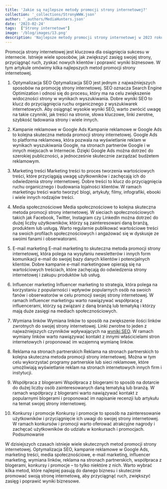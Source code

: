 ```yaml
---
title: 'Jakie są najlepsze metody promocji strony internetowej?'
collection: '_collections/StronyWWW.json'
author: '_authors/MediaHunters.json'
date: '2023-02-24'
tags:  ["Strony internetowe"]
image: '/blog/images/13.png'
description: 'Najlepsze metody promocji strony internetowej w 2023 roku. Poznaj je i wyprzedź konkurencję!'
---
```


Promocja strony internetowej jest kluczowa dla osiągnięcia sukcesu w internecie. Istnieje wiele sposobów, jak zwiększyć zasięg swojej strony, przyciągnąć ruch, zyskać nowych klientów i poprawić wyniki biznesowe. W tym artykule omówimy kilka najlepszych metod promocji strony internetowej.

1.	Optymalizacja SEO
Optymalizacja SEO jest jednym z najważniejszych sposobów na promocję strony internetowej. SEO oznacza Search Engine Optimization i odnosi się do procesu, który ma na celu zwiększenie widoczności strony w wynikach wyszukiwania. Dobre wyniki SEO to klucz do przyciągnięcia ruchu organicznego z wyszukiwarek internetowych. Aby osiągnąć wysokie wyniki SEO, warto zwrócić uwagę na takie czynniki, jak treści na stronie, słowa kluczowe, linki zwrotne, szybkość ładowania strony i wiele innych.

2.	Kampanie reklamowe w Google Ads
Kampanie reklamowe w Google Ads to kolejna skuteczna metoda promocji strony internetowej. Google Ads to platforma reklamowa, która pozwala na wyświetlanie reklam w wynikach wyszukiwania Google, na stronach partnerów Google i w innych miejscach w Internecie. Dzięki Google Ads można dotrzeć do szerokiej publiczności, a jednocześnie skutecznie zarządzać budżetem reklamowym.

3.	Marketing treści
Marketing treści to proces tworzenia wartościowych treści, które przyciągają uwagę użytkowników i zachęcają ich do odwiedzenia strony internetowej. Dobre treści to klucz do przyciągnięcia ruchu organicznego i budowania lojalności klientów. W ramach marketingu treści warto tworzyć blogi, artykuły, filmy, infografiki, ebooki i wiele innych rodzajów treści.

4.	Media społecznościowe
Media społecznościowe to kolejna skuteczna metoda promocji strony internetowej. W sieciach społecznościowych takich jak Facebook, Twitter, Instagram czy LinkedIn można dotrzeć do dużej liczby użytkowników, którzy są zainteresowani daną branżą, produktem lub usługą. Warto regularnie publikować wartościowe treści na swoich profilach społecznościowych i angażować się w dyskusje ze swoimi fanami i obserwatorami.

5.	E-mail marketing
E-mail marketing to skuteczna metoda promocji strony internetowej, która polega na wysyłaniu newsletterów i innych form komunikacji e-mail do swojej bazy danych klientów i potencjalnych klientów. Dobre kampanie e-mail marketingowe opierają się na wartościowych treściach, które zachęcają do odwiedzenia strony internetowej i zakupu produktów lub usług.

6.	Influencer marketing
Influencer marketing to strategia, która polega na korzystaniu z popularności i wpływów popularnych osób na swoich fanów i obserwatorów w celu promocji swojej strony internetowej. W ramach influencer marketingu warto nawiązywać współpracę z influencerami, którzy są związani z daną branżą lub tematyką i którzy mają duże zasięgi na mediach społecznościowych.

7.	Wymiana linków
Wymiana linków to sposób na zwiększenie ilości linków zwrotnych do swojej strony internetowej. Linki zwrotne to jeden z najważniejszych czynników wpływających na [wyniki SEO]( https://mediahunters.pl/pozycjonowanie). W ramach wymiany linków warto nawiązywać kontakt z innymi właścicielami stron internetowych i proponować im wzajemną wymianę linków.

8.	Reklama na stronach partnerskich
Reklama na stronach partnerskich to kolejna skuteczna metoda promocji strony internetowej. Można w tym celu wykorzystać programy partnerskie lub sieci reklamowe, które umożliwiają wyświetlanie reklam na stronach internetowych innych firm i instytucji.

9.	Współpraca z blogerami
Współpraca z blogerami to sposób na dotarcie do dużej liczby osób zainteresowanych daną tematyką lub branżą. W ramach współpracy z blogerami warto nawiązywać kontakt z popularnymi blogerami i proponować im napisanie recenzji lub artykułu na temat swojej strony internetowej.

10.	Konkursy i promocje
Konkursy i promocje to sposób na zainteresowanie użytkowników i przyciągnięcie ich uwagi do swojej strony internetowej. W ramach konkursów i promocji warto oferować atrakcyjne nagrody i zachęcać użytkowników do udziału w konkursach i promocjach.
Podsumowanie

W dzisiejszych czasach istnieje wiele skutecznych metod promocji strony internetowej. Optymalizacja SEO, kampanie reklamowe w Google Ads, marketing treści, media społecznościowe, e-mail marketing, influencer marketing, wymiana linków, reklama na stronach partnerskich, współpraca z blogerami, konkursy i promocje – to tylko niektóre z nich. Warto wybrać kilka metod, które najlepiej pasują do danego biznesu i skutecznie promować swoją stronę internetową, aby przyciągnąć ruch, zwiększyć zasięg i poprawić wyniki biznesowe.
